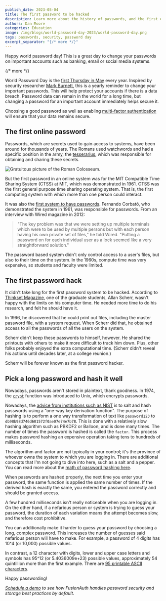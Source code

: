 ```yaml
---
publish_date: 2023-05-04 
title: The first password to be hacked
description: Learn more about the history of passwords, and the first one which was hacked.
authors: Dan Moore
categories: Education
image: /img/blogs/world-password-day-2023/world-password-day.png
tags: passwords, security, password day
excerpt_separator: "{/* more */}"
---
```


Happy world password day! This is a great day to change your passwords on important accounts such as banking, email or social media systems.

{/* more */}

World Password Day is the [first Thursday in May](https://nationaldaycalendar.com/world-password-day-first-thursday-in-may/) every year. Inspired by security researcher [Mark Burnett](https://xato.net/), this is a yearly reminder to change your important passwords. This will help protect your accounts if there is a data breach. Password data can remain in the world for a long time, but changing a password for an important account immediately helps secure it.

Choosing a good password as well as enabling [multi-factor authentication](/learn/expert-advice/authentication/multi-factor-authentication) will ensure that your data remains secure.

## The first online password

Passwords, which are secrets used to gain access to systems, have been around for thousands of years. The Romans used watchwords and had a specific position in the army, the [tesserarius](https://en.wikipedia.org/wiki/Tesserarius), which was responsible for obtaining and sharing these secrets.

![Gratuitous picture of the Roman Colosseum.](/img/blogs/world-password-day-2023/colosseum.png)

But the first password in an online system was for the MIT Compatible Time Sharing System (CTSS) at MIT, which was demonstrated in 1961. CTSS was the first general purpose time sharing operating system. That is, the first computing system with which more than one person could interact.

It was also the [first system to have passwords](https://www.wired.com/2012/01/computer-password/). Fernando Corbató, who demonstrated the system in 1961, was responsible for passwords. From an interview with Wired magazine in 2012:

> "The key problem was that we were setting up multiple terminals which were to be used by multiple persons but with each person having his own private set of files," he told Wired. "Putting a password on for each individual user as a lock seemed like a very straightforward solution."

The password based system didn't only control access to a user's files, but also to their time on the system. In the 1960s, compute time was very expensive, so students and faculty were limited.

## The first password hack

It didn't take long for the first password system to be hacked. According to [Thinkset Magazine](https://thinksetmag.com/issue-6/the-case-of-the-purloined-password), one of the graduate students, Allan Scherr, wasn't happy with the limits on his computer time. He needed more time to do his research, and felt he should have it.

In 1966, he discovered that he could print out files, including the master password file, with a system request. When Scherr did that, he obtained access to all the passwords of all the users on the system.

Scherr didn't keep these passwords to himself, however. He shared the printouts with others to make it more difficult to track him down. Plus, other folks probably enjoyed the extra computational time. (Scherr didn't reveal his actions until decades later, at a college reunion.)

Scherr will be forever known as the first password hacker.

## Pick a long password and hash it well

Nowadays, passwords aren't stored in plaintext, thank goodness. In 1974, the [`crypt`](https://www.man7.org/linux/man-pages/man3/crypt.3.html) function was introduced to Unix, which encrypts passwords.

Nowadays, the [advice from institutions such as NIST](https://pages.nist.gov/800-63-3/sp800-63b.html#sec5) is to salt and hash passwords using a "one-way key derivation function". The purpose of hashing is to perform a one way transformation of text like `password123` to `db98b98d746d601572f0ae07e74e7b78`. This is done with a relatively slow hashing algorithm such as PBKDF2 or Balloon, and is done many times. The number of times the password is hashed is called the `factor`. This process makes password hashing an expensive operation taking tens to hundreds of milliseconds. 

The algorithm and factor are not typically in your control; it's the province of whoever owns the system to which you are logging in. There are additional concepts that I'm not going to dive into here, such as a salt and a pepper. You can read more about the [math of password hashing here](/learn/expert-advice/security/math-of-password-hashing-algorithms-entropy).
 
When passwords are hashed properly, the next time you enter your password, the same function is applied the same number of times. If the derived hash is exactly the same, you entered the password correctly and should be granted access.

A few hundred milliseconds isn't really noticeable when you are logging in. On the other hand, if a nefarious person or system is trying to guess your password, the duration of each variation means the attempt becomes slow, and therefore cost prohibitive.

You can additionally make it harder to guess your password by choosing a long, complex password. This increases the number of guesses said nefarious person will have to make. For example, a password of 4 digits has 10^4 (or 10,000) possible values.

In contrast, a 12 character with digits, lower and upper case letters and symbols has 95^12 (or 5.4036009e+23) possible values, approximately 54 quintillion more than the first example. There are [95 printable ASCII characters](https://www.ascii-code.com/characters/printable-characters).

Happy passwording!

_[Schedule a demo](/contact) to see how FusionAuth handles password security and storage best practices by default._
